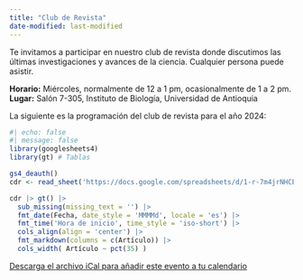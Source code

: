 ```yaml
---
title: "Club de Revista"
date-modified: last-modified
---
```


Te invitamos a participar en nuestro club de revista donde discutimos las
últimas investigaciones y avances de la ciencia. Cualquier persona puede
asistir.

**Horario:** Miércoles, normalmente de 12 a 1 pm, ocasionalmente de 1 a 2 pm.\
**Lugar:** Salón 7-305, Instituto de Biología, Universidad de Antioquia

La siguiente es la programación del club de revista para el año 2024:

```r
#| echo: false
#| message: false
library(googlesheets4)
library(gt) # Tablas

gs4_deauth()
cdr <- read_sheet('https://docs.google.com/spreadsheets/d/1-r-7m4jrNHCE76D--KAF0wFZHlmpuq4fHp53r2MTYKw/edit?usp=sharing', skip = 3)

cdr |> gt() |>
  sub_missing(missing_text = '') |>
  fmt_date(Fecha, date_style = 'MMMMd', locale = 'es') |>
  fmt_time('Hora de inicio', time_style = 'iso-short') |>
  cols_align(align = 'center') |>
  fmt_markdown(columns = c(Artículo)) |>
  cols_width( Artículo ~ pct(35) )
```
[Descarga el archivo iCal para añadir este evento a tu
calendario](club-de-revista.ics)
